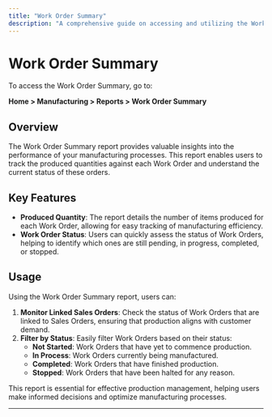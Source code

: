 ```yaml
---
title: "Work Order Summary"
description: "A comprehensive guide on accessing and utilizing the Work Order Summary report in ERPZ."
---
```


# Work Order Summary

To access the Work Order Summary, go to:

**Home > Manufacturing > Reports > Work Order Summary**

## Overview

The Work Order Summary report provides valuable insights into the performance of your manufacturing processes. This report enables users to track the produced quantities against each Work Order and understand the current status of these orders.

## Key Features

- **Produced Quantity**: The report details the number of items produced for each Work Order, allowing for easy tracking of manufacturing efficiency.
- **Work Order Status**: Users can quickly assess the status of Work Orders, helping to identify which ones are still pending, in progress, completed, or stopped.
  
## Usage

Using the Work Order Summary report, users can:

1. **Monitor Linked Sales Orders**: Check the status of Work Orders that are linked to Sales Orders, ensuring that production aligns with customer demand.
2. **Filter by Status**: Easily filter Work Orders based on their status:
   - **Not Started**: Work Orders that have yet to commence production.
   - **In Process**: Work Orders currently being manufactured.
   - **Completed**: Work Orders that have finished production.
   - **Stopped**: Work Orders that have been halted for any reason.

This report is essential for effective production management, helping users make informed decisions and optimize manufacturing processes.

---
